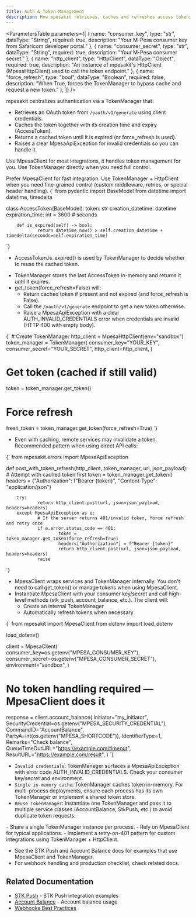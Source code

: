 ```yaml
---
title: Auth & Token Management
description: How mpesakit retrieves, caches and refreshes access tokens automatically for M-Pesa APIs.
---
```



<SectionHeader
    subtitle="Explanation of automatic token retrieval, caching and refresh behavior in mpesakit. Includes recommended usage with MpesaClient and the Direct API pattern using TokenManager."
    gradient={true}
    size="large"
/>

<SectionHeader title="Parameters Definition" size="small" />

<ParametersTable 
parameters={[
        {
            name: "consumer_key",
            type: "str",
            dataType: "String",
            required: true,
            description: "Your M-Pesa consumer key from Safaricom developer portal."
        },
        {
            name: "consumer_secret",
            type: "str",
            dataType: "String",
            required: true,
            description: "Your M-Pesa consumer secret."
        },
        {
            name: "http_client",
            type: "HttpClient",
            dataType: "Object",
            required: true,
            description: "An instance of mpesakit's HttpClient (MpesaHttpClient) used to call the token endpoint."
        },
        {
            name: "force_refresh",
            type: "bool",
            dataType: "Boolean",
            required: false,
            description: "When True, forces the TokenManager to bypass cache and request a new token."
        },
]}
/>

<SectionHeader title="Overview" size="small" />

mpesakit centralizes authentication via a TokenManager that:
- Retrieves an OAuth token from `/oauth/v1/generate` using client credentials.
- Caches the token together with its creation time and expiry (AccessToken).
- Returns a cached token until it is expired (or force_refresh is used).
- Raises a clear MpesaApiException for invalid credentials so you can handle it.

Use MpesaClient for most integrations, it handles token management for you. Use TokenManager directly when you need full control.

<Alert type="info" title="Recommended">
    Prefer MpesaClient for fast integration. Use TokenManager + HttpClient when you need fine-grained control (custom middleware, retries, or special header handling).
</Alert>

<SectionHeader title="AccessToken (schema)" size="small" />

<CodeBlock language="python" title="AccessToken (illustration)">
{`
from pydantic import BaseModel
from datetime import datetime, timedelta

class AccessToken(BaseModel):
        token: str
        creation_datetime: datetime
        expiration_time: int = 3600  # seconds

        def is_expired(self) -> bool:
                return datetime.now() > self.creation_datetime + timedelta(seconds=self.expiration_time)
`}
</CodeBlock>

- AccessToken.is_expired() is used by TokenManager to decide whether to reuse the cached token.

<SectionHeader title="TokenManager: behavior & usage" size="small" />

- TokenManager stores the last AccessToken in-memory and returns it until it expires.
- get_token(force_refresh=False) will:
    - Return cached token if present and not expired (and force_refresh is False).
    - Call the `/oauth/v1/generate` endpoint to get a new token otherwise.
    - Raise a MpesaApiException with a clear AUTH_INVALID_CREDENTIALS error when credentials are invalid (HTTP 400 with empty body).

<CodeBlock language="python" title="TokenManager (usage)">
{`
# Create TokenManager
http_client = MpesaHttpClient(env="sandbox")
token_manager = TokenManager(
        consumer_key="YOUR_KEY",
        consumer_secret="YOUR_SECRET",
        http_client=http_client,
)

# Get token (cached if still valid)
token = token_manager.get_token()

# Force refresh
fresh_token = token_manager.get_token(force_refresh=True)
`}
</CodeBlock>

<SectionHeader title="Direct API: common pattern (handle 401/expired tokens)" size="small" />

- Even with caching, remote services may invalidate a token. Recommended pattern when using direct API calls:

<CodeBlock language="python" title="Direct API: safe request with refresh on 401">
{`
from mpesakit.errors import MpesaApiException

def post_with_token_refresh(http_client, token_manager, url, json_payload):
        # Attempt with cached token first
        token = token_manager.get_token()
        headers = {"Authorization": f"Bearer {token}", "Content-Type": "application/json"}

        try:
                return http_client.post(url, json=json_payload, headers=headers)
        except MpesaApiException as e:
                # If the server returns 401/invalid token, force refresh and retry once
                if e.error.status_code == 401:
                        token = token_manager.get_token(force_refresh=True)
                        headers["Authorization"] = f"Bearer {token}"
                        return http_client.post(url, json=json_payload, headers=headers)
                raise
`}
</CodeBlock>

<SectionHeader title="MpesaClient: token management is automatic" size="small" />

- MpesaClient wraps services and TokenManager internally. You don't need to call get_token() or manage tokens when using MpesaClient.
- Instantiate MpesaClient with your consumer key/secret and call high-level methods (stk_push, account_balance, etc.). The client will:
    - Create an internal TokenManager
    - Automatically refresh tokens when necessary

<CodeBlock language="python" title="MpesaClient (quick example)">
{`
from mpesakit import MpesaClient
from dotenv import load_dotenv

load_dotenv()

client = MpesaClient(
        consumer_key=os.getenv("MPESA_CONSUMER_KEY"),
        consumer_secret=os.getenv("MPESA_CONSUMER_SECRET"),
        environment="sandbox",
)

# No token handling required — MpesaClient does it
response = client.account_balance(
        Initiator="my_initiator",
        SecurityCredential=os.getenv("MPESA_SECURITY_CREDENTIAL"),
        CommandID="AccountBalance",
        PartyA=int(os.getenv("MPESA_SHORTCODE")),
        IdentifierType=1,
        Remarks="Check balance",
        QueueTimeOutURL="https://example.com/timeout",
        ResultURL="https://example.com/result",
)
`}
</CodeBlock>

<SectionHeader title="Error handling & common pitfalls" size="small" />

- `Invalid credentials`: TokenManager surfaces a MpesaApiException with error code AUTH_INVALID_CREDENTIALS. Check your consumer key/secret and environment.
- `Single in-memory cache`: TokenManager caches token in-memory. For multi-process deployments, ensure each process has its own TokenManager or implement a shared token store.
- `Reuse TokenManager`: Instantiate one TokenManager and pass it to multiple service classes (AccountBalance, StkPush, etc.) to avoid duplicate token requests.

<Alert type="info" title="Best practices">
    - Share a single TokenManager instance per process.
    - Rely on MpesaClient for typical applications.
    - Implement a retry-on-401 pattern for custom integrations using TokenManager + HttpClient.
</Alert>

<SectionHeader title="Next steps" size="small" />

- See the STK Push and Account Balance docs for examples that use MpesaClient and TokenManager.
- For webhook handling and production checklist, check related docs.

## Related Documentation

- [STK Push](/docs/authors/stk-push) - STK Push integration examples
- [Account Balance](/docs/account-balance) - Account balance usage
- [Webhooks Best Practices](/webhooks-best-practices)